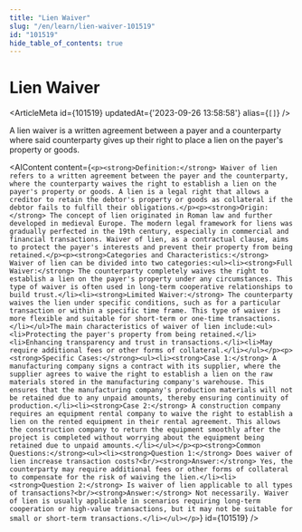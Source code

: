 ```yaml
---
title: "Lien Waiver"
slug: "/en/learn/lien-waiver-101519"
id: "101519"
hide_table_of_contents: true
---
```



# Lien Waiver

<ArticleMeta id={101519} updatedAt={'2023-09-26 13:58:58'} alias={`[]`} />
<div className='border-solid border-b border-t-0 my-4 border-[var(--ifm-color-gray-300)]' />

A lien waiver is a written agreement between a payer and a counterparty where said counterparty gives up their right to place a lien on the payer's property or goods.

<AIContent content={`<p><strong>Definition:</strong> Waiver of lien refers to a written agreement between the payer and the counterparty, where the counterparty waives the right to establish a lien on the payer's property or goods. A lien is a legal right that allows a creditor to retain the debtor's property or goods as collateral if the debtor fails to fulfill their obligations.</p><p><strong>Origin:</strong> The concept of lien originated in Roman law and further developed in medieval Europe. The modern legal framework for liens was gradually perfected in the 19th century, especially in commercial and financial transactions. Waiver of lien, as a contractual clause, aims to protect the payer's interests and prevent their property from being retained.</p><p><strong>Categories and Characteristics:</strong> Waiver of lien can be divided into two categories:<ul><li><strong>Full Waiver:</strong> The counterparty completely waives the right to establish a lien on the payer's property under any circumstances. This type of waiver is often used in long-term cooperative relationships to build trust.</li><li><strong>Limited Waiver:</strong> The counterparty waives the lien under specific conditions, such as for a particular transaction or within a specific time frame. This type of waiver is more flexible and suitable for short-term or one-time transactions.</li></ul>The main characteristics of waiver of lien include:<ul><li>Protecting the payer's property from being retained.</li><li>Enhancing transparency and trust in transactions.</li><li>May require additional fees or other forms of collateral.</li></ul></p><p><strong>Specific Cases:</strong><ul><li><strong>Case 1:</strong> A manufacturing company signs a contract with its supplier, where the supplier agrees to waive the right to establish a lien on the raw materials stored in the manufacturing company's warehouse. This ensures that the manufacturing company's production materials will not be retained due to any unpaid amounts, thereby ensuring continuity of production.</li><li><strong>Case 2:</strong> A construction company requires an equipment rental company to waive the right to establish a lien on the rented equipment in their rental agreement. This allows the construction company to return the equipment smoothly after the project is completed without worrying about the equipment being retained due to unpaid amounts.</li></ul></p><p><strong>Common Questions:</strong><ul><li><strong>Question 1:</strong> Does waiver of lien increase transaction costs?<br/><strong>Answer:</strong> Yes, the counterparty may require additional fees or other forms of collateral to compensate for the risk of waiving the lien.</li><li><strong>Question 2:</strong> Is waiver of lien applicable to all types of transactions?<br/><strong>Answer:</strong> Not necessarily. Waiver of lien is usually applicable in scenarios requiring long-term cooperation or high-value transactions, but it may not be suitable for small or short-term transactions.</li></ul></p>`} id={101519} />
